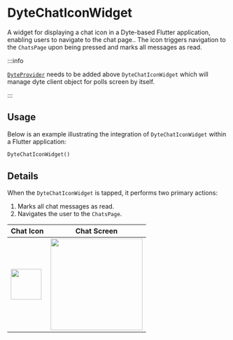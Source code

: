 # DyteChatIconWidget

A widget for displaying a chat icon in a Dyte-based Flutter application, enabling users to navigate to the chat page.. The icon triggers navigation to the `ChatsPage` upon being pressed and marks all messages as read.

:::info

[`DyteProvider`](./dyte-provider.mdx) needs to be added above `DyteChatIconWidget` which will manage dyte client object for polls screen by itself.

:::

## Usage

Below is an example illustrating the integration of `DyteChatIconWidget` within a Flutter application:

```dart
DyteChatIconWidget()
```

## Details

When the `DyteChatIconWidget` is tapped, it performs two primary actions:

1. Marks all chat messages as read.
2. Navigates the user to the `ChatsPage`.

| Chat Icon                                                             | Chat Screen                                                     |
| --------------------------------------------------------------------- | --------------------------------------------------------------- |
| <img src="/static/mobile/flutter/chat-icon-widget.png" width="70px"/> | <img src="/static/mobile/flutter/chat-screen.png" width="210"/> |
